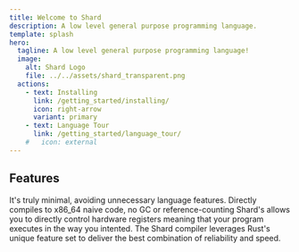 ```yaml
---
title: Welcome to Shard
description: A low level general purpose programming language.
template: splash
hero:
  tagline: A low level general purpose programming language!
  image:
    alt: Shard Logo
    file: ../../assets/shard_transparent.png
  actions:
    - text: Installing
      link: /getting_started/installing/
      icon: right-arrow
      variant: primary
    - text: Language Tour
      link: /getting_started/language_tour/
    #   icon: external
---
```



## Features


<CardGrid stagger>
	<Card title="Minimal" icon="information">
		It's truly minimal, avoiding unnecessary language features.
	</Card>
	<Card title="Blazingly Fast" icon="rocket">
    Directly compiles to x86_64 naive code, no GC or reference-counting
	</Card>
	<Card title="Direct Control" icon="setting">
		Shard's allows you to directly control hardware registers 
    meaning that your program executes in the way you intented.
	</Card>
	<Card title="Written in Rust" icon="seti:rust">
    The Shard compiler leverages Rust's unique feature set
    to deliver the best combination of reliability and speed.
	</Card>
</CardGrid>
